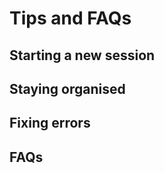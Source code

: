 # Tips and FAQs {#tips-faqs}

## Starting a new session

## Staying organised

## Fixing errors

## FAQs


